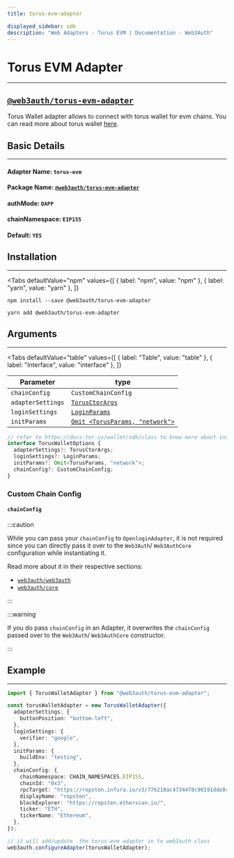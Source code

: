 ```yaml
---
title: torus-evm-adapter

displayed_sidebar: sdk
description: "Web Adapters - Torus EVM | Documentation - Web3Auth"
---
```


# Torus EVM Adapter

---


## [`@web3auth/torus-evm-adapter`](https://npmjs.com/package/@web3auth/torus-evm-adapter)

Torus Wallet adapter allows to connect with torus wallet for evm chains. You can read more about torus wallet
[here](https://docs.tor.us/wallet/get-started).

## Basic Details

---

#### Adapter Name: `torus-evm`

#### Package Name: [`@web3auth/torus-evm-adapter`](https://npmjs.com/package/@web3auth/torus-evm-adapter)

#### authMode: `DAPP`

#### chainNamespace: `EIP155`

#### Default: `YES`

## Installation

---

<Tabs
  defaultValue="npm"
  values={[
    { label: "npm", value: "npm" },
    { label: "yarn", value: "yarn" },
  ]}
>

<TabItem value="npm">

```shell
npm install --save @web3auth/torus-evm-adapter
```

</TabItem>

<TabItem value="yarn">

```shell
yarn add @web3auth/torus-evm-adapter
```

</TabItem>

</Tabs>

## Arguments

---

<Tabs
  defaultValue="table"
  values={[
    { label: "Table", value: "table" },
    { label: "Interface", value: "interface" },
  ]}
>

<TabItem value="table">

| Parameter         | type                                                                    |
| ----------------- | ----------------------------------------------------------------------- |
| `chainConfig`     | `CustomChainConfig`                                                     |
| `adapterSettings` | [`TorusCtorArgs`](https://docs.tor.us/wallet/sdk/class)                 |
| `loginSettings`   | [`LoginParams`](https://docs.tor.us/wallet/sdk/class)                   |
| `initParams`      | [`Omit <TorusParams, "network">`](https://docs.tor.us/wallet/sdk/class) |

</TabItem>

<TabItem value="interface">

```ts
// refer to https://docs.tor.us/wallet/sdk/class to know more about interface field types
interface TorusWalletOptions {
  adapterSettings?: TorusCtorArgs;
  loginSettings?: LoginParams;
  initParams?: Omit<TorusParams, "network">;
  chainConfig?: CustomChainConfig;
}
```

</TabItem>

</Tabs>

### Custom Chain Config

#### `chainConfig`

:::caution

While you can pass your `chainConfig` to `OpenloginAdapter`, it is not required since you can directly pass it over to the `Web3Auth`/ `Web3AuthCore`
configuration while instantiating it.

Read more about it in their respective sections:

- [`web3auth/web3auth`](../web3auth/initialize#adding-a-custom-chain-configuration)
- [`web3auth/core`](../core/initialize#adding-a-custom-chain-configuration)

:::

:::warning

If you do pass `chainConfig` in an Adapter, it overwrites the `chainConfig` passed over to the `Web3Auth`/ `Web3AuthCore` constructor.

:::

## Example

---

```ts
import { TorusWalletAdapter } from "@web3auth/torus-evm-adapter";

const torusWalletAdapter = new TorusWalletAdapter({
  adapterSettings: {
    buttonPosition: "bottom-left",
  },
  loginSettings: {
    verifier: "google",
  },
  initParams: {
    buildEnv: "testing",
  },
  chainConfig: {
    chainNamespace: CHAIN_NAMESPACES.EIP155,
    chainId: "0x3",
    rpcTarget: "https://ropsten.infura.io/v3/776218ac4734478c90191dde8cae483c",
    displayName: "ropsten",
    blockExplorer: "https://ropsten.etherscan.io/",
    ticker: "ETH",
    tickerName: "Ethereum",
  },
});

// it will add/update  the torus-evm adapter in to web3auth class
web3auth.configureAdapter(torusWalletAdapter);
```
